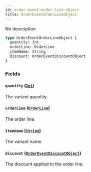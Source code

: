 ```yaml
---
id: order-event-order-line-object
title: OrderEventOrderLineObject
---
```


No description

```graphql
type OrderEventOrderLineObject {
  quantity: Int
  orderLine: OrderLine
  itemName: String
  discount: OrderEventDiscountObject
}
```

### Fields

#### `quantity` ([`Int`](/docs/developer/api-reference/scalars/int))

The variant quantity.

#### `orderLine` ([`OrderLine`](/docs/developer/api-reference/objects/order-line))

The order line.

#### `itemName` ([`String`](/docs/developer/api-reference/scalars/string))

The variant name.

#### `discount` ([`OrderEventDiscountObject`](/docs/developer/api-reference/objects/order-event-discount-object))

The discount applied to the order line.
